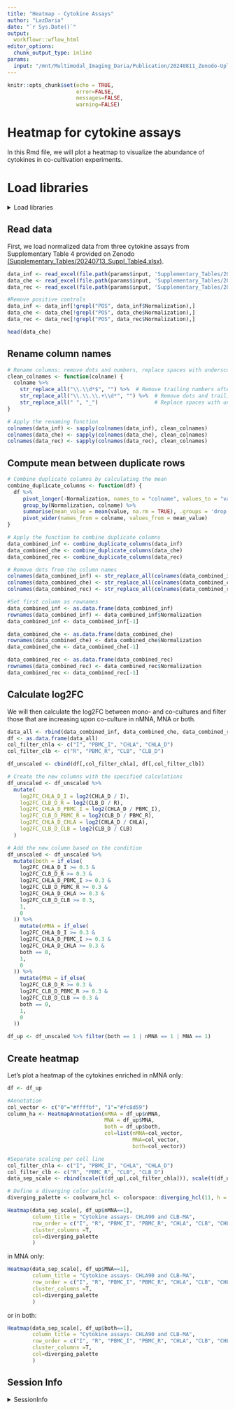 ```yaml
---
title: "Heatmap - Cytokine Assays"
author: "LazDaria"
date: "`r Sys.Date()`"
output: 
  workflowr::wflow_html
editor_options:
  chunk_output_type: inline
params: 
  input: "/mnt/Multimodal_Imaging_Daria/Publication/20240811_Zenodo-Upload"
---
```


```r
knitr::opts_chunk$set(echo = TRUE,
                      error=FALSE,
                      messages=FALSE,
                      warning=FALSE)
```

# Heatmap for cytokine assays {#cyto}

In this Rmd file, we will plot a heatmap to visualize the abundance of cytokines in co-cultivation experiments. 

# Load libraries
<details>
   <summary>Load libraries</summary>
   
```r
library(readxl)
library(dplyr)
library(stringr)
library(tidyr)
library(ComplexHeatmap)
library(viridis)
library(openxlsx)
library(bruceR)
```
</details>

## Read data
First, we load normalized data from three cytokine assays from Supplementary Table 4 provided on Zenodo [(Supplementary_Tables/20240713_Suppl_Table4.xlsx)](https://doi.org/10.5281/zenodo.13220634). 

```r
data_inf <- read_excel(file.path(params$input, 'Supplementary_Tables/20240713_Suppl_Table4.xlsx'), sheet = "INF3")
data_che <- read_excel(file.path(params$input, 'Supplementary_Tables/20240713_Suppl_Table4.xlsx'), sheet = "CHE1")
data_rec <- read_excel(file.path(params$input, 'Supplementary_Tables/20240713_Suppl_Table4.xlsx'), sheet = "REC1")

#Remove positive controls
data_inf <- data_inf[!grepl("POS", data_inf$Normalization),]
data_che <- data_che[!grepl("POS", data_che$Normalization),]
data_rec <- data_rec[!grepl("POS", data_rec$Normalization),]

head(data_che)
```

## Rename column names

```r
# Rename columns: remove dots and numbers, replace spaces with underscores
clean_colnames <- function(colname) {
  colname %>%
    str_replace_all("\\.\\d*$", "") %>%  # Remove trailing numbers after a dot
    str_replace_all("\\.\\.\\.+\\d*", "") %>%  # Remove dots and trailing numbers
    str_replace_all(" ", "_")                  # Replace spaces with underscores
}

# Apply the renaming function
colnames(data_inf) <- sapply(colnames(data_inf), clean_colnames)
colnames(data_che) <- sapply(colnames(data_che), clean_colnames)
colnames(data_rec) <- sapply(colnames(data_rec), clean_colnames)
```

## Compute mean between duplicate rows

```r
# Combine duplicate columns by calculating the mean
combine_duplicate_columns <- function(df) {
  df %>%
     pivot_longer(-Normalization, names_to = "colname", values_to = "value") %>%
     group_by(Normalization, colname) %>%
     summarise(mean_value = mean(value, na.rm = TRUE), .groups = 'drop') %>%
     pivot_wider(names_from = colname, values_from = mean_value)
}

# Apply the function to combine duplicate columns
data_combined_inf <- combine_duplicate_columns(data_inf)
data_combined_che <- combine_duplicate_columns(data_che)
data_combined_rec <- combine_duplicate_columns(data_rec)

# Remove dots from the column names
colnames(data_combined_inf) <- str_replace_all(colnames(data_combined_inf), "\\.", "")
colnames(data_combined_che) <- str_replace_all(colnames(data_combined_che), "\\.", "")
colnames(data_combined_rec) <- str_replace_all(colnames(data_combined_rec), "\\.", "")

#Set first column as rownames
data_combined_inf <- as.data.frame(data_combined_inf)
rownames(data_combined_inf) <- data_combined_inf$Normalization
data_combined_inf <- data_combined_inf[-1]

data_combined_che <- as.data.frame(data_combined_che)
rownames(data_combined_che) <- data_combined_che$Normalization
data_combined_che <- data_combined_che[-1]

data_combined_rec <- as.data.frame(data_combined_rec)
rownames(data_combined_rec) <- data_combined_rec$Normalization
data_combined_rec <- data_combined_rec[-1]
```

## Calculate log2FC 

We will then calculate the log2FC between mono- and co-cultures and filter those that are increasing upon co-culture in nMNA, MNA or both.

```r
data_all <- rbind(data_combined_inf, data_combined_che, data_combined_rec)
df <- as.data.frame(data_all)
col_filter_chla <- c("I", "PBMC_I", "CHLA", "CHLA_D")
col_filter_clb <- c("R", "PBMC_R", "CLB", "CLB_D")

df_unscaled <- cbind(df[,col_filter_chla], df[,col_filter_clb])

# Create the new columns with the specified calculations
df_unscaled <- df_unscaled %>%
  mutate(
    log2FC_CHLA_D_I = log2(CHLA_D / I),
    log2FC_CLB_D_R = log2(CLB_D / R),
    log2FC_CHLA_D_PBMC_I = log2(CHLA_D / PBMC_I),
    log2FC_CLB_D_PBMC_R = log2(CLB_D / PBMC_R),
    log2FC_CHLA_D_CHLA = log2(CHLA_D / CHLA),
    log2FC_CLB_D_CLB = log2(CLB_D / CLB)
  )

# Add the new column based on the condition
df_unscaled <- df_unscaled %>%
  mutate(both = if_else(
    log2FC_CHLA_D_I >= 0.3 & 
    log2FC_CLB_D_R >= 0.3 & 
    log2FC_CHLA_D_PBMC_I >= 0.3 & 
    log2FC_CLB_D_PBMC_R >= 0.3 & 
    log2FC_CHLA_D_CHLA >= 0.3 & 
    log2FC_CLB_D_CLB >= 0.3, 
    1, 
    0
  )) %>%
    mutate(nMNA = if_else(
    log2FC_CHLA_D_I >= 0.3 & 
    log2FC_CHLA_D_PBMC_I >= 0.3 & 
    log2FC_CHLA_D_CHLA >= 0.3 & 
    both == 0, 
    1, 
    0
  )) %>%
    mutate(MNA = if_else(
    log2FC_CLB_D_R >= 0.3 & 
    log2FC_CLB_D_PBMC_R >= 0.3 & 
    log2FC_CLB_D_CLB >= 0.3 &
    both == 0, 
    1, 
    0
  ))

df_up <- df_unscaled %>% filter(both == 1 | nMNA == 1 | MNA == 1)
```

## Create heatmap 
Let's plot a heatmap of the cytokines enriched in nMNA only:

```r
df <- df_up

#Annotation
col_vector <- c("0"="#ffffbf", "1"="#fc8d59")
column_ha <- HeatmapAnnotation(nMNA = df_up$nMNA,
                               MNA = df_up$MNA,
                               both = df_up$both,
                               col=list(nMNA=col_vector,
                                        MNA=col_vector,
                                        both=col_vector))

#Separate scaling per cell line
col_filter_chla <- c("I", "PBMC_I", "CHLA", "CHLA_D")
col_filter_clb <- c("R", "PBMC_R", "CLB", "CLB_D")
data_sep_scale <- rbind(scale(t(df_up[,col_filter_chla])), scale(t(df_up[,col_filter_clb])))

# Define a diverging color palette
diverging_palette <- coolwarm_hcl <- colorspace::diverging_hcl(11, h = c(250, 10), c = 100, l = c(37, 88), power = c(0.7, 1.7))

Heatmap(data_sep_scale[, df_up$nMNA==1], 
        column_title = "Cytokine assays- CHLA90 and CLB-MA",
        row_order = c("I", "R", "PBMC_I", "PBMC_R", "CHLA", "CLB", "CHLA_D", "CLB_D"),
        cluster_columns =T,
        col=diverging_palette
        )
```

in MNA only:

```r
Heatmap(data_sep_scale[, df_up$MNA==1], 
        column_title = "Cytokine assays- CHLA90 and CLB-MA",
        row_order = c("I", "R", "PBMC_I", "PBMC_R", "CHLA", "CLB", "CHLA_D", "CLB_D"),
        cluster_columns =T,
        col=diverging_palette
        )
```

or in both:
```r
Heatmap(data_sep_scale[, df_up$both==1], 
        column_title = "Cytokine assays- CHLA90 and CLB-MA",
        row_order = c("I", "R", "PBMC_I", "PBMC_R", "CHLA", "CLB", "CHLA_D", "CLB_D"),
        cluster_columns =T,
        col=diverging_palette
        )
```

## Session Info

<details>
   <summary>SessionInfo</summary>
   
```r
sessionInfo()
```
</details>
